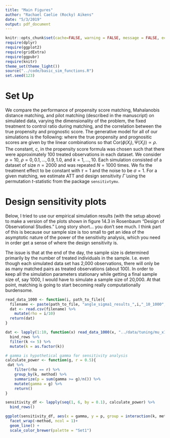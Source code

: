 ```yaml
---
title: "Main Figures"
author: "Rachael Caelie (Rocky) Aikens"
date: "5/3/2019"
output: pdf_document
---
```



```r
knitr::opts_chunk$set(cache=FALSE, warning = FALSE, message = FALSE, echo = FALSE, fig.align = "center", fig.height = 4)
require(dplyr)
require(ggplot2)
require(gridExtra)
require(ggpubr)
require(knitr)
theme_set(theme_light())
source("../code/basic_sim_functions.R")
set.seed(123)
```

# Set Up 

We compare the performance of propensity score matching, Mahalanobis distance matching, and pilot matching (described in the manuscript) on simulated data, varying the dimensionality of the problem, the fixed treatment to control ratio during matching, and the correlation between the true propensity and prognostic score. The generative model for all of our simulations is the following:
\begin{align*}
    X_i &\sim_{iid} \text{Normal}(0,I_p),\\
    T_i &\sim_{iid} \text{Bernoulli}\left(\frac{1}{1+\exp(-\phi(X_i))}\right),\\
    Y_i &=\tau T_i + \Psi(X_i) + \epsilon_i,\\
    \epsilon_i &\sim_{iid} N(0,\sigma^2),
\end{align*}
where the true propensity and prognositic scores are given by the linear combinations
\begin{align*}
    \phi(X_i) &= X_{i1}/3-c,\\
    \Psi(X_i) &=\rho X_{i1} + \sqrt{(1-\rho^2)}X_{i2},
\end{align*}
so that $\text{Cor}(\phi(X_i), \Psi(X_i)) \propto \rho$.  The constant, $c$, in the propensity score formula was chosen such that there were approximately 100 treated observations in each dataset. We consider $p=10$, $\rho = 0, 0.1,\hdots, 0.9, 1.0,$ and $k=1,\hdots, 10$. Each simulation consisted of a dataset of size $n=2000$ and was repeated $N=1000$ times.
We fix the treatment effect to be constant with $\tau=1$ and the noise to be $\sigma=1$.
For a given matching, we estimate ATT and design sensitivity $\tilde\Gamma$ using the permutation $t$-statistic from the package `sensitivtymv`.

\pagebreak

# Design sensitivity plots

Below, I tried to use our empirical simulation results (with the setup above) to make a version of the plots shown in figure 14.3 in Rosenbaum "Design of Observational Studies."  Long story short... you don't see much.  I think part of this is because our sample size is too small to get an idea of the asymptotic nature of the power of the sensitivity analysis, which you need in order get a sense of where the design sensitivity is.  

The issue is that at the end of the day, the sample size is determined primarily by the number of treated individuals in the sample.  I.e. even though each simulated data set has 2,000 observations, there will only be as many matched pairs as treated observations (about 100).  In order to keep all the simulation parameters stationary while getting a final sample size of, say 1000, I would have to simulate a sample size of 20,000.  At that point, matching is going to start becoming really computationally burdensome.

```r
read_data_1000 <- function(i, path_to_file){
  filename <- paste(path_to_file, "angle_sigma1_results_",i,"_10_1000", sep = "")
  dat <- read.csv(filename) %>%
    mutate(rho = i/10)
  return(dat)
}

dat <- lapply(1:10, function(x) read_data_1000(x, "../data/tuning/mu_x1_over_3_minus_3/nsim_1000/")) %>%
  bind_rows %>%
  filter(k <= 5) %>%
  mutate(k = as.factor(k))
```

```r
# gamma is hypothetical gamma for sensitivity analysis
calculate_power <- function(g, r = 0.5){
 dat %>% 
    filter(rho == r) %>%
    group_by(k, method) %>% 
    summarize(p = sum(gamma >= g)/n()) %>%
    mutate(gamma = g) %>%
    return()
}
```

```r
sensitivity_df <- lapply(seq(1, 6, by = 0.1), calculate_power) %>%
  bind_rows()
```

```r
ggplot(sensitivity_df, aes(x = gamma, y = p, group = interaction(k, method), color = method, linetype = k)) + 
  facet_wrap(~method, ncol = 1)+
  geom_line() +
  scale_color_brewer(palette = "Set1")
```

